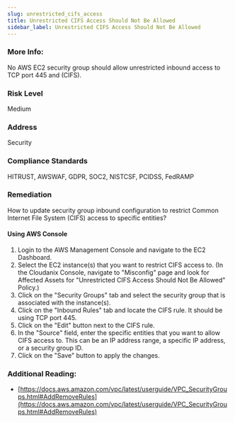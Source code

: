```yaml
---
slug: unrestricted_cifs_access
title: Unrestricted CIFS Access Should Not Be Allowed
sidebar_label: Unrestricted CIFS Access Should Not Be Allowed
---
```


### More Info:

No AWS EC2 security group should allow unrestricted inbound access to TCP port 445 and (CIFS).

### Risk Level

Medium

### Address

Security

### Compliance Standards

HITRUST, AWSWAF, GDPR, SOC2, NISTCSF, PCIDSS, FedRAMP

### Remediation

How to update security group inbound configuration to restrict Common Internet File System (CIFS) access to specific entities?

#### Using AWS Console

1. Login to the AWS Management Console and navigate to the EC2 Dashboard.
2. Select the EC2 instance(s) that you want to restrict CIFS access to.
    (In the Cloudanix Console, navigate to "Misconfig" page and look for Affected Assets for "Unrestricted CIFS Access Should Not Be Allowed" Policy.)
3. Click on the "Security Groups" tab and select the security group that is associated with the instance(s).
4. Click on the "Inbound Rules" tab and locate the CIFS rule. It should be using TCP port 445.
5. Click on the "Edit" button next to the CIFS rule.
6. In the "Source" field, enter the specific entities that you want to allow CIFS access to. This can be an IP address range, a specific IP address, or a security group ID.
7. Click on the "Save" button to apply the changes.

### Additional Reading:

- [https://docs.aws.amazon.com/vpc/latest/userguide/VPC_SecurityGroups.html#AddRemoveRules](https://docs.aws.amazon.com/vpc/latest/userguide/VPC_SecurityGroups.html#AddRemoveRules) 


